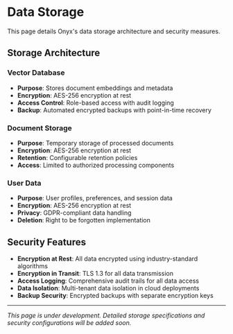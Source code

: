 # Data Storage

This page details Onyx's data storage architecture and security measures.

## Storage Architecture

### Vector Database
- **Purpose**: Stores document embeddings and metadata
- **Encryption**: AES-256 encryption at rest
- **Access Control**: Role-based access with audit logging
- **Backup**: Automated encrypted backups with point-in-time recovery

### Document Storage
- **Purpose**: Temporary storage of processed documents
- **Encryption**: AES-256 encryption at rest
- **Retention**: Configurable retention policies
- **Access**: Limited to authorized processing components

### User Data
- **Purpose**: User profiles, preferences, and session data
- **Encryption**: AES-256 encryption at rest
- **Privacy**: GDPR-compliant data handling
- **Deletion**: Right to be forgotten implementation

## Security Features

- **Encryption at Rest**: All data encrypted using industry-standard algorithms
- **Encryption in Transit**: TLS 1.3 for all data transmission
- **Access Logging**: Comprehensive audit trails for all data access
- **Data Isolation**: Multi-tenant data isolation in cloud deployments
- **Backup Security**: Encrypted backups with separate encryption keys

---

*This page is under development. Detailed storage specifications and security configurations will be added soon.* 